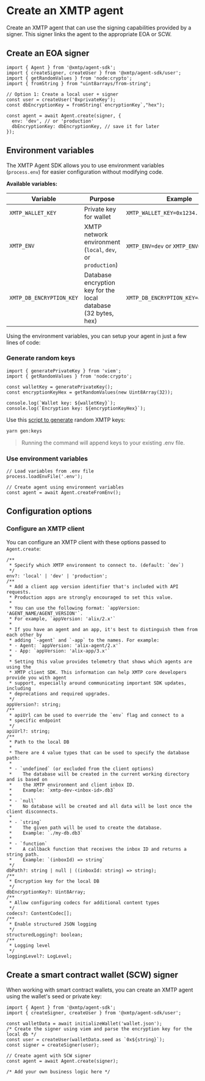 # Create an XMTP agent

Create an XMTP agent that can use the signing capabilities provided by a signer. This signer links the agent to the appropriate EOA or SCW.

## Create an EOA signer

```tsx [Node]
import { Agent } from '@xmtp/agent-sdk';
import { createSigner, createUser } from '@xmtp/agent-sdk/user';
import { getRandomValues } from 'node:crypto';
import { fromString } from "uint8arrays/from-string";

// Option 1: Create a local user + signer
const user = createUser('0xprivateKey');
const dbEncryptionKey = fromString(`encryptionKey`,"hex");

const agent = await Agent.create(signer, {
  env: 'dev', // or 'production'
  dbEncryptionKey: dbEncryptionKey, // save it for later
});
```

## Environment variables

The XMTP Agent SDK allows you to use environment variables (`process.env`) for easier configuration without modifying code.

**Available variables:**

| Variable                 | Purpose                                                        | Example                                 |
| ------------------------ | -------------------------------------------------------------- | --------------------------------------- |
| `XMTP_WALLET_KEY`        | Private key for wallet                                         | `XMTP_WALLET_KEY=0x1234...abcd`         |
| `XMTP_ENV`               | XMTP network environment (`local`, `dev`, or `production`)     | `XMTP_ENV=dev` or `XMTP_ENV=production` |
| `XMTP_DB_ENCRYPTION_KEY` | Database encryption key for the local database (32 bytes, hex) | `XMTP_DB_ENCRYPTION_KEY=abcd...1234`  |

Using the environment variables, you can setup your agent in just a few lines of code:

### Generate random keys

```tsx [Node]
import { generatePrivateKey } from 'viem';
import { getRandomValues } from 'node:crypto';

const walletKey = generatePrivateKey();
const encryptionKeyHex = getRandomValues(new Uint8Array(32));

console.log(`Wallet key: ${walletKey}`);
console.log(`Encryption key: ${encryptionKeyHex}`);
```

Use this [script to generate](https://github.com/ephemeraHQ/xmtp-agent-examples) random XMTP keys:

```bash
yarn gen:keys
```

> Running the command will append keys to your existing .env file.

### Use environment variables

```tsx [Node]
// Load variables from .env file
process.loadEnvFile('.env');

// Create agent using environment variables
const agent = await Agent.createFromEnv();
```

## Configuration options

### Configure an XMTP client

You can configure an XMTP client with these options passed to `Agent.create`:

```tsx [Node]
/**
 * Specify which XMTP environment to connect to. (default: `dev`)
 */
env?: 'local' | 'dev' | 'production';
/**
 * Add a client app version identifier that's included with API requests.
 * Production apps are strongly encouraged to set this value.
 *
 * You can use the following format: `appVersion: 'AGENT_NAME/AGENT_VERSION'`.
 * For example, `appVersion: 'alix/2.x'`
 *
 * If you have an agent and an app, it's best to distinguish them from each other by
 * adding `-agent` and `-app` to the names. For example:
 * - Agent: `appVersion: 'alix-agent/2.x'`
 * - App: `appVersion: 'alix-app/3.x'`
 *
 * Setting this value provides telemetry that shows which agents are using the
 * XMTP client SDK. This information can help XMTP core developers provide you with agent
 * support, especially around communicating important SDK updates, including
 * deprecations and required upgrades.
 */
appVersion?: string;
/**
 * apiUrl can be used to override the `env` flag and connect to a
 * specific endpoint
 */
apiUrl?: string;
/**
 * Path to the local DB
 *
 * There are 4 value types that can be used to specify the database path:
 *
 * - `undefined` (or excluded from the client options)
 *    The database will be created in the current working directory and is based on
 *    the XMTP environment and client inbox ID.
 *    Example: `xmtp-dev-<inbox-id>.db3`
 *
 * - `null`
 *    No database will be created and all data will be lost once the client disconnects.
 *
 * - `string`
 *    The given path will be used to create the database.
 *    Example: `./my-db.db3`
 *
 * - `function`
 *    A callback function that receives the inbox ID and returns a string path.
 *    Example: `(inboxId) => string`
 */
dbPath?: string | null | ((inboxId: string) => string);
/**
 * Encryption key for the local DB
 */
dbEncryptionKey?: Uint8Array;
/**
 * Allow configuring codecs for additional content types
 */
codecs?: ContentCodec[];
/**
 * Enable structured JSON logging
 */
structuredLogging?: boolean;
/**
 * Logging level
 */
loggingLevel?: LogLevel;
```

## Create a smart contract wallet (SCW) signer

When working with smart contract wallets, you can create an XMTP agent using the wallet's seed or private key:

```tsx [Node]
import { Agent } from '@xmtp/agent-sdk';
import { createSigner, createUser } from '@xmtp/agent-sdk/user';

const walletData = await initializeWallet('wallet.json');
/* Create the signer using viem and parse the encryption key for the local db */
const user = createUser(walletData.seed as `0x${string}`);
const signer = createSigner(user);

// Create agent with SCW signer
const agent = await Agent.create(signer);

/* Add your own business logic here */
```
